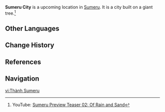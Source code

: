{{Stub}}
{{Upcoming}}
{{Location Infobox
|image        = Sumeru City.png
|type         = Subarea
|type2        = Main City
|region       = Sumeru
|area         = 
}}
<!--{{Description||}}-->
'''Sumeru City''' is a upcoming location in [[Sumeru]]. It is a city built on a giant tree.<ref>YouTube: [https://www.youtube.com/watch?v=R2l9IpLVgXQ Sumeru Preview Teaser 02: Of Rain and Sand]</ref><!--
{{Location Intro||description=<p></p>}}--><!--

==Features==
===Local Specialties===

===Interactables===

==Points of Interest==
{| class="article-table" style="width: 100%;"
! style="width: 25%;" | Name
! style="width: 50%;" | Description
! style="width: 25%;" | Image
|- id = ""
| [[F]]
| 
| [[File:.png|180px]]
|}

==NPCs==


==Trivia==

==Soundtracks==
{{Soundtracks by Category Table|Sumeru City Soundtracks|header=Sumeru City}}

==Gallery==
<gallery hideaddbutton="true" captionalign="center">

</gallery>
-->
==Other Languages==
{{Other Languages|default_hidden=1
|en      = Sumeru City
|zhs     = 须弥城
|zhs_rm  = Xūmí-chéng
|zht     = 須彌城
|zht_rm  = Xūmí-chéng
|ja      = スメールシティ
|ja_rm   = Sumeeru-shiti
|ko      = 수메르{{tt|성|城}}
|ko_rm   = Sumereu-seong
|es      = Ciudad de Sumeru
|fr      = Ville de Sumeru
|ru      = Город Сумеру
|th      = เมือง Sumeru
|th_rm   =
|vi      = Thành Sumeru
|de      = Sumeru
|id      = Kota Sumeru
|pt      = Cidade de Sumeru
}}

==Change History==
{{Change History|3.0}}

==References==
{{Reflist}}

==Navigation==
<!--{{PoI Navbox|Sumeru|state=collapsed}}-->
{{Area Navbox|Sumeru}}

[[vi:Thành Sumeru]]